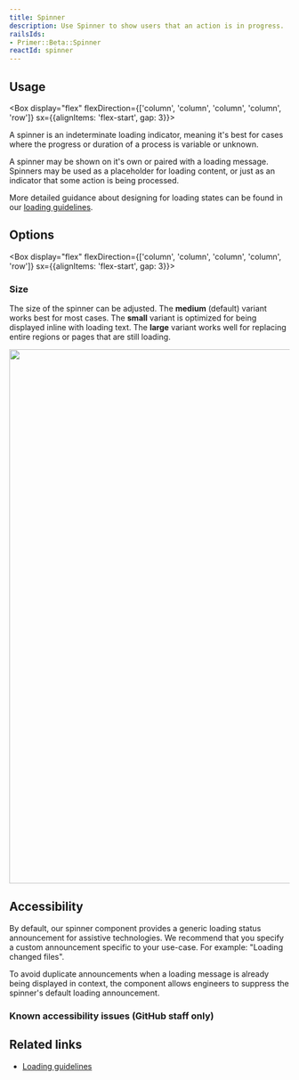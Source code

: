 ```yaml
---
title: Spinner
description: Use Spinner to show users that an action is in progress.
railsIds:
- Primer::Beta::Spinner
reactId: spinner
---
```



## Usage

<Box display="flex" flexDirection={['column', 'column', 'column', 'column', 'row']} sx={{alignItems: 'flex-start', gap: 3}}>

<div>

A spinner is an indeterminate loading indicator, meaning it's best for cases where the progress or duration of a process is variable or unknown.

A spinner may be shown on it's own or paired with a loading message. Spinners may be used as a placeholder for loading content, or just as an indicator that some action is being processed.

More detailed guidance about designing for loading states can be found in our [loading guidelines](/ui-patterns/loading).

</div>

<CustomVideoPlayer src="https://github.com/primer/design/assets/2313998/50234598-852a-46fc-be07-72bb6f35691b" width="456" autoplay loop />

</Box>

## Options

<Box display="flex" flexDirection={['column', 'column', 'column', 'column', 'row']} sx={{alignItems: 'flex-start', gap: 3}}>

<div>

### Size

The size of the spinner can be adjusted. The **medium** (default) variant works best for most cases. The **small** variant is optimized for being displayed inline with loading text. The **large** variant works well for replacing entire regions or pages that are still loading.

</div>

<img src="https://github.com/primer/design/assets/2313998/b31c4058-929f-471c-860e-6a8c2c6af21e" width="960" role="presentation" />

</Box>

## Accessibility

By default, our spinner component provides a generic loading status announcement for assistive technologies. We recommend that you specify a custom announcement specific to your use-case. For example: "Loading changed files".

To avoid duplicate announcements when a loading message is already being displayed in context, the component allows engineers to suppress the spinner's default loading announcement.

### Known accessibility issues (GitHub staff only)

<AccessibilityLink label="Spinner"/>

## Related links

- [Loading guidelines](/ui-patterns/loading)

<!-- TODO: link to Skeleton loaders once they're merged -->
